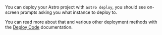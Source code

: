 You can deploy your Astro project with `astro deploy`, you should see on-screen prompts asking you what instance to deploy to.

You can read more about that and various other deployment methods with the [Deploy Code](deploy-code.md) documentation.
